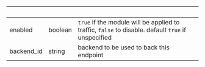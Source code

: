 | &nbsp;     | &nbsp;  | &nbsp;                                                                                             |
| ---------- | ------- | -------------------------------------------------------------------------------------------------- |
| enabled    | boolean | `true` if the module will be applied to traffic, `false` to disable. default `true` if unspecified |
| backend_id | string  | backend to be used to back this endpoint                                                           |
